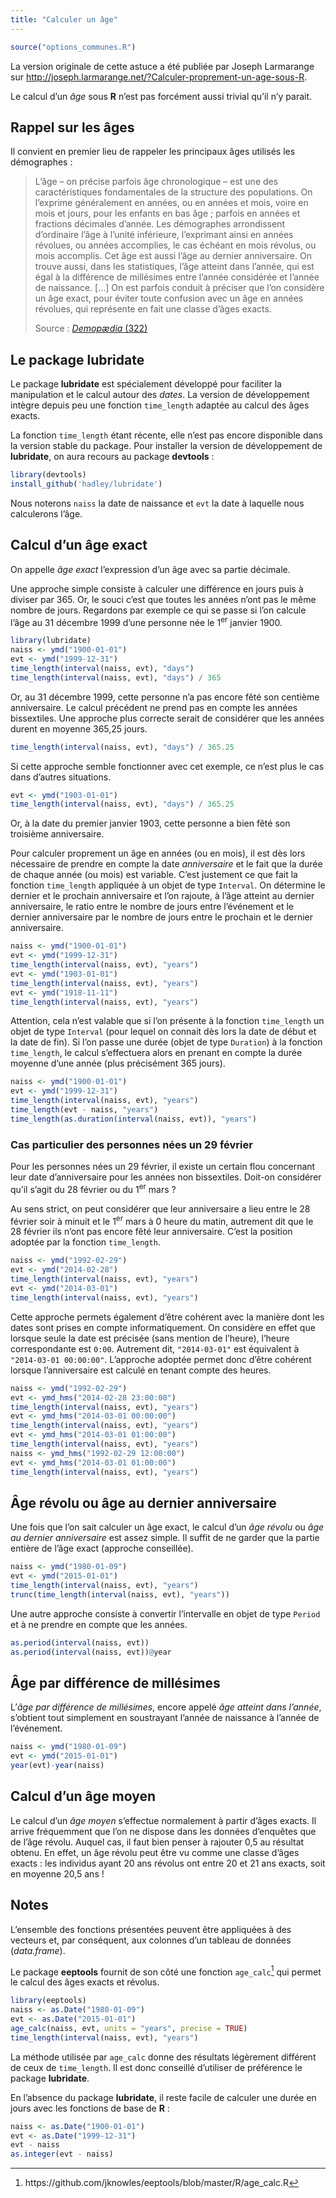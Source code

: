 ```yaml
---
title: "Calculer un âge"
---
```


```r
source("options_communes.R")
```

<div class="note">
La version originale de cette astuce a été publiée par Joseph Larmarange 
sur <http://joseph.larmarange.net/?Calculer-proprement-un-age-sous-R>.
</div>

Le calcul d'un <dfn>âge</dfn> sous **R** n'est pas forcément aussi trivial qu'il n'y parait.

## Rappel sur les âges

Il convient en premier lieu de rappeler les principaux âges utilisés les démographes :

> L'âge -- on précise parfois âge chronologique -- est une des caractéristiques fondamentales de la structure des populations.
> On l'exprime généralement en années, ou en années et mois, voire en mois et jours, pour les enfants en bas âge ;
> parfois en années et fractions décimales d'année. Les démographes arrondissent d'ordinaire l'âge à l'unité inférieure,
> l'exprimant ainsi en années révolues, ou années accomplies, le cas échéant en mois révolus, ou mois accomplis. 
> Cet âge est aussi l'âge au dernier anniversaire. On trouve aussi, dans les statistiques, l'âge atteint dans l'année,
> qui est égal à la différence de millésimes entre l'année considérée et l'année de naissance. [...] On est parfois 
> conduit à préciser que l'on considère un âge exact, pour éviter toute confusion avec un âge en années révolues,
> qui représente en fait une classe d'âges exacts.
>
> <footer>Source : [<cite>Demopædia</cite> (322)](http://fr-ii.demopaedia.org/wiki/32#322)</footer>

## Le package lubridate

Le package <strong class="pkg">lubridate</strong> est spécialement développé pour faciliter la manipulation 
et le calcul autour des <dfn data-index="date, variable">dates</dfn>. 
La version de développement intègre depuis peu une fonction 
`time_length`{data-package="lubridate"} adaptée au calcul des âges exacts.

<div class="info">
La fonction `time_length`{data-package="lubridate"} étant récente, elle n'est pas 
encore disponible dans la version stable du package. 
Pour installer la version de développement de <strong class="pkg">lubridate</strong>,
on aura recours au package <strong class="pkg">devtools</strong> :

```r
library(devtools)
install_github('hadley/lubridate')
```
</div>

Nous noterons `naiss` la date de naissance et `evt` la date à laquelle nous calculerons l'âge.

## Calcul d'un âge exact

On appelle <dfn>âge exact</dfn><dfn data-index="exact, âge"></dfn> l'expression d'un âge
avec sa partie décimale.

Une approche simple consiste à calculer une différence en jours puis à diviser par 365. 
Or, le souci c'est que toutes les années n'ont pas le même nombre de jours. 
Regardons par exemple ce qui se passe si l'on calcule l'âge au 31 décembre 1999 
d'une personne née le 1^er^ janvier 1900.

```r
library(lubridate)
naiss <- ymd("1900-01-01")
evt <- ymd("1999-12-31")
time_length(interval(naiss, evt), "days")
time_length(interval(naiss, evt), "days") / 365
```

Or, au 31 décembre 1999, cette personne n'a pas encore fêté son centième anniversaire. 
Le calcul précédent ne prend pas en compte les années bissextiles. 
Une approche plus correcte serait de considérer que les années durent en moyenne 365,25 jours.

```r
time_length(interval(naiss, evt), "days") / 365.25
```

Si cette approche semble fonctionner avec cet exemple, 
ce n'est plus le cas dans d'autres situations.

```r
evt <- ymd("1903-01-01")
time_length(interval(naiss, evt), "days") / 365.25
```

Or, à la date du premier janvier 1903, cette personne a bien fêté son troisième anniversaire.

Pour calculer proprement un âge en années (ou en mois), il est dès lors nécessaire de prendre en
compte la date <dfn>anniversaire</dfn> et le fait que la durée de chaque année (ou mois) est variable. 
C'est justement ce que fait la fonction `time_length`{data-package="lubridate"} appliquée à un objet 
de type `Interval`{data-package="lubridate" data-rdocumentation="Interval-class"}. 
On détermine le dernier et le prochain anniversaire et l'on rajoute, 
à l'âge atteint au dernier anniversaire, le ratio entre le nombre de jours entre l'événement 
et le dernier anniversaire par le nombre de jours entre le prochain et le dernier anniversaire.

```r
naiss <- ymd("1900-01-01")
evt <- ymd("1999-12-31")
time_length(interval(naiss, evt), "years")
evt <- ymd("1903-01-01")
time_length(interval(naiss, evt), "years")
evt <- ymd("1918-11-11")
time_length(interval(naiss, evt), "years")
```

Attention, cela n'est valable que si l'on présente à la fonction `time_length`{data-package="lubridate"} 
un objet de type `Interval`{data-package="lubridate" data-rdocumentation="Interval-class"} 
(pour lequel on connait dès lors la date de début et la date de fin). 
Si l'on passe une durée (objet de type `Duration`{data-package="lubridate" data-rdocumentation="Duration-class"})
à la fonction `time_length`{data-package="lubridate"}, le calcul s'effectuera alors en prenant en compte la durée 
moyenne d'une année (plus précisément 365 jours).

```r
naiss <- ymd("1900-01-01")
evt <- ymd("1999-12-31")
time_length(interval(naiss, evt), "years")
time_length(evt - naiss, "years")
time_length(as.duration(interval(naiss, evt)), "years")
```

### Cas particulier des personnes nées un 29 février

Pour les personnes nées un 29 février, il existe un certain flou concernant leur date d'anniversaire 
pour les années non bissextiles. Doit-on considérer qu'il s'agit du 28 février ou du 1^er^ mars ?

Au sens strict, on peut considérer que leur anniversaire a lieu entre le 28 février soir à minuit et 
le 1^er^ mars à 0 heure du matin, autrement dit que le 28 février ils n'ont pas encore fêté leur anniversaire.
C'est la position adoptée par la fonction `time_length`{data-package="lubridate"}.

```r
naiss <- ymd("1992-02-29")
evt <- ymd("2014-02-28")
time_length(interval(naiss, evt), "years")
evt <- ymd("2014-03-01")
time_length(interval(naiss, evt), "years")
```

Cette approche permets également d'être cohérent avec la manière dont les dates sont prises en compte informatiquement. 
On considère en effet que lorsque seule la date est précisée (sans mention de l'heure), l'heure correspondante est `0:00`.
Autrement dit, `"2014-03-01"` est équivalent à `"2014-03-01 00:00:00"`. L'approche adoptée permet donc d'être 
cohérent lorsque l'anniversaire est calculé en tenant compte des heures.

```r
naiss <- ymd("1992-02-29")
evt <- ymd_hms("2014-02-28 23:00:00")
time_length(interval(naiss, evt), "years")
evt <- ymd_hms("2014-03-01 00:00:00")
time_length(interval(naiss, evt), "years")
evt <- ymd_hms("2014-03-01 01:00:00")
time_length(interval(naiss, evt), "years")
naiss <- ymd_hms("1992-02-29 12:00:00")
evt <- ymd_hms("2014-03-01 01:00:00")
time_length(interval(naiss, evt), "years")
```

## Âge révolu ou âge au dernier anniversaire

Une fois que l'on sait calculer un âge exact, le calcul d'un <dfn>âge révolu</dfn><dfn data-index="révolu, âge"></dfn>
ou <dfn>âge au dernier anniversaire</dfn> est assez simple. 
Il suffit de ne garder que la partie entière de l'âge exact (approche conseillée).

```r
naiss <- ymd("1980-01-09")
evt <- ymd("2015-01-01")
time_length(interval(naiss, evt), "years")
trunc(time_length(interval(naiss, evt), "years"))
```

Une autre approche consiste à convertir l'intervalle en objet de type 
`Period`{data-package="lubridate" data-rdocumentation="Period-class"} et à ne prendre en compte que les années.

```r
as.period(interval(naiss, evt))
as.period(interval(naiss, evt))@year
```

## Âge par différence de millésimes

L'<dfn>âge par différence de millésimes</dfn>, encore appelé <dfn>âge atteint dans l'année</dfn>,
s'obtient tout simplement en 
soustrayant l'année de naissance à l'année de l'événement.

```r
naiss <- ymd("1980-01-09")
evt <- ymd("2015-01-01")
year(evt)-year(naiss)
```

## Calcul d'un âge moyen

Le calcul d'un <dfn>âge moyen</dfn><dfn data-index="moyenne, âge"></dfn> s'effectue normalement
à partir d'âges exacts. Il arrive fréquemment que l'on ne dispose dans les données d'enquêtes
que de l'âge révolu. Auquel cas, il faut bien penser à rajouter 0,5 au résultat obtenu. En effet,
un âge révolu peut être vu comme une classe d'âges exacts : les individus ayant 20 ans révolus ont
entre 20 et 21 ans exacts, soit en moyenne 20,5 ans ! 

## Notes

L'ensemble des fonctions présentées peuvent être appliquées à des vecteurs et, par conséquent, 
aux colonnes d'un tableau de données (*data.frame*).

Le package <strong class="pkg">eeptools</strong> fournit de son côté une fonction 
`age_calc`{data-package="eeptools"}^[https://github.com/jknowles/eeptools/blob/master/R/age_calc.R]
qui permet le calcul des âges exacts et révolus. 

```r
library(eeptools)
naiss <- as.Date("1980-01-09")
evt <- as.Date("2015-01-01")
age_calc(naiss, evt, units = "years", precise = TRUE)
time_length(interval(naiss, evt), "years")
```

La méthode utilisée par `age_calc`{data-package="eeptools"} donne des résultats 
légèrement différent de ceux de `time_length`{data-package="lubridate"}. Il est donc conseillé 
d'utiliser de préférence le package <strong class="pkg">lubridate</strong>.

En l'absence du package <strong class="pkg">lubridate</strong>, il reste facile de calculer 
une durée en jours avec les fonctions de base de **R** :

```r
naiss <- as.Date("1900-01-01")
evt <- as.Date("1999-12-31")
evt - naiss
as.integer(evt - naiss)
```

